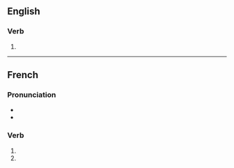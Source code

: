 {{also|formalisés}}

==English==

===Verb===
{{head|en|verb form}}

# {{en-third-person singular of|formalise}}

----

==French==

===Pronunciation===
* {{fr-IPA|pos=v}}
* {{homophones|fr|formalise|formalisent}}

===Verb===
{{head|fr|verb form}}

# {{inflection of|fr|formaliser||2|s|pres|indc}}
# {{inflection of|fr|formaliser||2|s|pres|subj}}